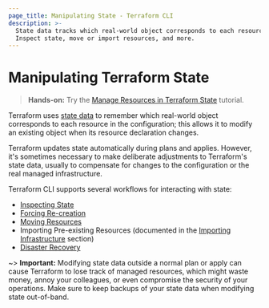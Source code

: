 ```yaml
---
page_title: Manipulating State - Terraform CLI
description: >-
  State data tracks which real-world object corresponds to each resource.
  Inspect state, move or import resources, and more.
---
```


# Manipulating Terraform State

> **Hands-on:** Try the [Manage Resources in Terraform State](https://learn.hashicorp.com/tutorials/terraform/state-cli?utm_source=WEBSITE&utm_medium=WEB_IO&utm_offer=ARTICLE_PAGE&utm_content=DOCS) tutorial.

Terraform uses [state data](/language/state) to remember which
real-world object corresponds to each resource in the configuration;
this allows it to modify an existing object when its resource declaration
changes.

Terraform updates state automatically during plans and applies. However, it's
sometimes necessary to make deliberate adjustments to Terraform's state data,
usually to compensate for changes to the configuration or the real managed
infrastructure.

Terraform CLI supports several workflows for interacting with state:

- [Inspecting State](/cli/state/inspect)
- [Forcing Re-creation](/cli/state/taint)
- [Moving Resources](/cli/state/move)
- Importing Pre-existing Resources (documented in the
  [Importing Infrastructure](/cli/import) section)
- [Disaster Recovery](/cli/state/recover)

~> **Important:** Modifying state data outside a normal plan or apply can cause
Terraform to lose track of managed resources, which might waste money, annoy
your colleagues, or even compromise the security of your operations. Make sure
to keep backups of your state data when modifying state out-of-band.
